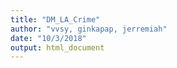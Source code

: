 ```yaml
---
title: "DM_LA_Crime"
author: "vvsy, ginkapap, jerremiah"
date: "10/3/2018"
output: html_document
---
```



